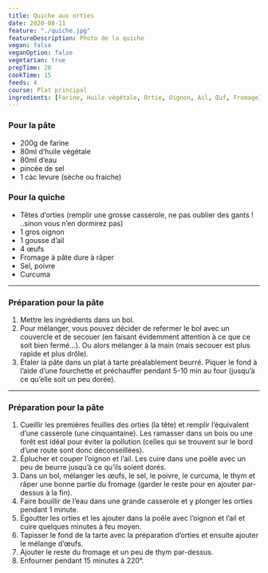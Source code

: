 ```yaml
---
title: Quiche aux orties
date: 2020-08-11
feature: "./quiche.jpg"
featureDescription: Photo de la quiche
vegan: false
veganOption: false
vegetarian: true
prepTime: 20
cookTime: 15
feeds: 4
course: Plat principal
ingredients: [Farine, Huile végétale, Ortie, Oignon, Ail, Œuf, Fromage]
---
```


<Ingredients>

### Pour la pâte

- 200g de <Link to="/ingredients/farine">farine</Link>
- 80ml  <Link to="/ingredients/huile-vegetale">d’huile végétale</Link>
- 80ml d’eau
- pincée de sel
- 1 càc <Link to="/ingredients/levure">levure</Link> (sèche ou fraiche)

### Pour la quiche

- Têtes <Link to="/ingredients/ortie">d’orties</Link> (remplir une grosse casserole, ne pas oublier des gants ! ..sinon vous n’en dormirez pas)
- 1 gros <Link to="/ingredients/oignon">oignon</Link>
- 1 gousse <Link to="/ingredients/ail">d’ail</Link>
- 4 <Link to="/ingredients/oeuf">œufs</Link>
- <Link to="/ingredients/fromage">Fromage</Link> à pâte dure à râper
- Sel, poivre
- <Link to="/ingredients/curcuma">Curcuma</Link>

</Ingredients>

---

### Préparation pour la pâte

1. Mettre les ingrédients dans un bol.
2. Pour mélanger, vous pouvez décider de refermer le bol avec un couvercle et
de secouer (en faisant évidemment attention à ce que ce soit bien
fermé…). Ou alors mélanger à la main (mais secouer est plus rapide et
plus drôle).
3. Étaler la pâte dans un plat à tarte préalablement beurré. Piquer le fond à
l’aide d’une fourchette et préchauffer pendant 5-10 min au four (jusqu’à ce qu’elle soit un peu dorée).

---

### Préparation pour la pâte

1. Cueillir les premières feuilles des orties (la tête) et remplir l’équivalent
d’une casserole (une cinquantaine). Les ramasser dans un bois ou une
forêt est idéal pour éviter la pollution (celles qui se trouvent sur le
bord d’une route sont donc déconseillées).
2. Éplucher et couper l’oignon et l’ail. Les cuire dans une poêle avec un peu de beurre jusqu’à ce qu’ils soient dorés.
3. Dans un bol, mélanger les œufs, le sel, le poivre, le curcuma, le thym et
râper une bonne partie du fromage (garder le reste pour en ajouter
par-dessus à la fin).
4. Faire bouillir de l’eau dans une grande casserole et y plonger les orties pendant 1 minute.
5. Égoutter les orties et les ajouter dans la poêle avec l’oignon et l’ail et cuire quelques minutes à feu moyen.
6. Tapisser le fond de la tarte avec la préparation d’orties et ensuite ajouter le mélange d’œufs.
7. Ajouter le reste du fromage et un peu de thym par-dessus.
8. Enfourner pendant 15 minutes à 220°.
